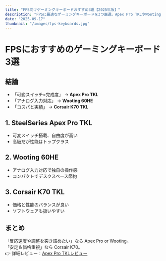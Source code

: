 ```yaml
---
title: "FPS向けゲーミングキーボードおすすめ3選【2025年版】"
description: "FPSに最適なゲーミングキーボードを3つ厳選。Apex Pro TKLやWooting 60HEなど人気モデルの特徴を比較し、初心者〜上級者におすすめの選び方を解説します。"
date: "2025-09-17"
thumbnail: "/images/fps-keyboards.jpg"
---
```


# FPSにおすすめのゲーミングキーボード3選

## 結論
- 「可変スイッチ×完成度」 → **Apex Pro TKL**  
- 「アナログ入力対応」 → **Wooting 60HE**  
- 「コスパと実績」 → **Corsair K70 TKL**

## 1. SteelSeries Apex Pro TKL
- 可変スイッチ搭載、自由度が高い  
- 高級だが性能はトップクラス  

## 2. Wooting 60HE
- アナログ入力対応で独自の操作感  
- コンパクトでデスクスペース節約  

## 3. Corsair K70 TKL
- 価格と性能のバランスが良い  
- ソフトウェアも扱いやすい  

## まとめ
「反応速度や調整を突き詰めたい」なら Apex Pro or Wooting。  
「安定＆価格重視」なら Corsair K70。  
👉 詳細レビュー：[Apex Pro TKLレビュー](/blog/apex-pro-review)
